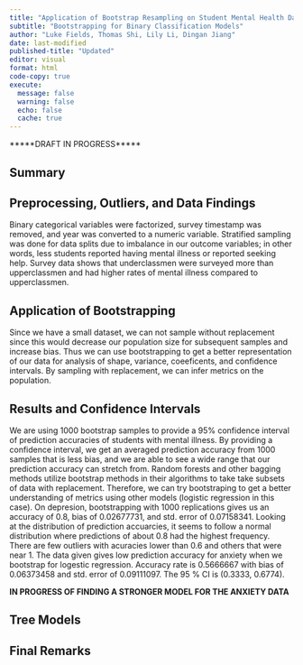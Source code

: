 ```yaml
---
title: "Application of Bootstrap Resampling on Student Mental Health Data"
subtitle: "Bootstrapping for Binary Classification Models"
author: "Luke Fields, Thomas Shi, Lily Li, Dingan Jiang"
date: last-modified
published-title: "Updated"
editor: visual
format: html
code-copy: true
execute:
  message: false
  warning: false
  echo: false
  cache: true
---
```

*****DRAFT IN PROGRESS*****

## Summary

## Preprocessing, Outliers, and Data Findings
Binary categorical variables were factorized, survey timestamp was removed, and year was converted to a numeric variable. Stratified sampling was done for data splits due to imbalance in our outcome variables; in other words, less students reported having mental illness or reported seeking help. Survey data shows that underclassmen were surveyed more than upperclassmen and had higher rates of mental illness compared to upperclassmen.

## Application of Bootstrapping
Since we have a small dataset, we can not sample without replacement since this would decrease our population size for subsequent samples and increase bias. Thus we can use bootstrapping to get a better representation of our data for analysis of shape, variance, coeeficents, and confidence intervals. By sampling with replacement, we can infer metrics on the population.

## Results and Confidence Intervals
We are using 1000 bootstrap samples to provide a 95% confidence interval of prediction accuracies of students with mental illness. By providing a confidence interval, we get an averaged prediction accuracy from 1000 samples that is less bias, and we are able to see a wide range that our prediction accuracy can stretch from. Random forests and other bagging methods utilize bootstrap methods in their algorithms to take take subsets of data with replacement. Therefore, we can try bootstraping to get a better understanding of metrics using other models (logistic regression in this case). On depresion, bootstrapping with 1000 replications gives us an accuracy of 0.8, bias of 0.02677731, and std. error of 0.07158341. Looking at the distribution of prediction accuarcies, it seems to follow a normal distribution where predictions of about 0.8 had the highest frequency. There are few outliers with acuracies lower than 0.6 and others that were near 1. The data given gives low prediction accuracy for anxiety when we bootstrap for logestic regression. 
Accuracy rate is 0.5666667 with bias of 0.06373458 and std. error of 0.09111097. The 95 % CI is (0.3333,  0.6774). 

**IN PROGRESS OF FINDING A STRONGER MODEL FOR THE ANXIETY DATA**


## Tree Models

## Final Remarks
